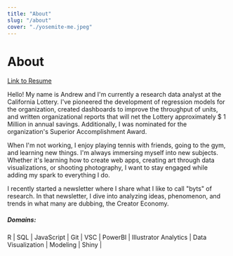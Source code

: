 ```yaml
---
title: "About"
slug: "/about"
cover: "./yosemite-me.jpeg"
---
```


# About

[Link to Resume](https://drive.google.com/file/d/1ghq_mykczm7tMXwvkfZ0vkLYqsOfX1CY/view?usp=sharing)

Hello! My name is Andrew and I'm currently a research data analyst at the California Lottery.
I've pioneered the development of regression models for the organization, created dashboards to improve the throughput of units, and written organizational reports that 
will net the Lottery approximately $ 1 Million in annual savings. 
Additionally, I was nominated for the organization's Superior Accomplishment Award. 

When I'm not working, I enjoy playing tennis with friends, going to the gym, and learning new things. I'm always immersing myself into new subjects. 
Whether it's learning how to create web apps, creating art through data visualizations, or shooting photography, I want to stay engaged while adding my spark to everything I do.  

I recently started a newsletter where I share what I like to call "byts" of research. In that newsletter, I dive into 
analyzing ideas, phenomenon, and trends in what many are dubbing, the Creator Economy.


##### Domains:

<div style={{ padding: '25px 145px',backgroundColor: 'lightyellow' }}>
  <h7> R | SQL | JavaScript | Git | VSC | PowerBI | Illustrator </h7>       
  <h7> Analytics | Data Visualization | Modeling | Shiny | </h7> 
</div>

